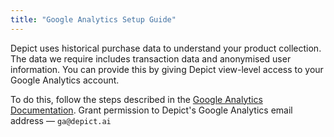 ```yaml
---
title: "Google Analytics Setup Guide"
---
```


Depict uses historical purchase data to understand your product collection. The data we require includes transaction data and anonymised user information. You can provide this by giving Depict view-level access to your Google Analytics account.

To do this, follow the steps described in the [Google Analytics Documentation](https://support.google.com/analytics/answer/1009702). Grant permission to Depict's Google Analytics email address — `ga@depict.ai`